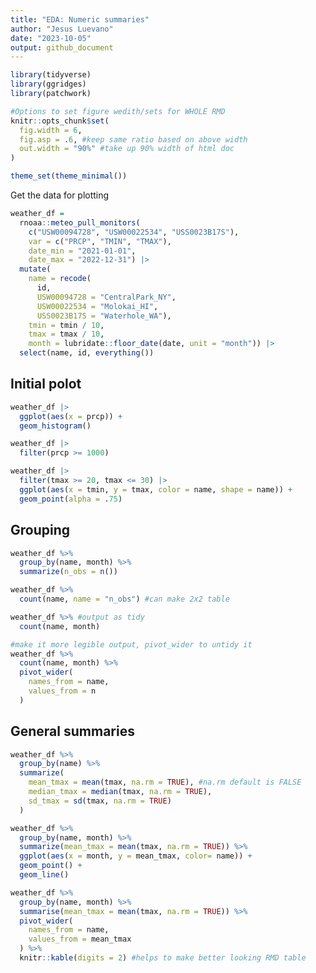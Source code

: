 ```yaml
---
title: "EDA: Numeric summaries"
author: "Jesus Luevano"
date: "2023-10-05"
output: github_document
---
```



```r
library(tidyverse)
library(ggridges)
library(patchwork)

#Options to set figure wedith/sets for WHOLE RMD
knitr::opts_chunk$set(
  fig.width = 6,
  fig.asp = .6, #keep same ratio based on above width
  out.width = "90%" #take up 90% width of html doc
)

theme_set(theme_minimal())
```

Get the data for plotting

```r
weather_df = 
  rnoaa::meteo_pull_monitors(
    c("USW00094728", "USW00022534", "USS0023B17S"),
    var = c("PRCP", "TMIN", "TMAX"), 
    date_min = "2021-01-01",
    date_max = "2022-12-31") |>
  mutate(
    name = recode(
      id, 
      USW00094728 = "CentralPark_NY", 
      USW00022534 = "Molokai_HI",
      USS0023B17S = "Waterhole_WA"),
    tmin = tmin / 10,
    tmax = tmax / 10,
    month = lubridate::floor_date(date, unit = "month")) |>
  select(name, id, everything())

```

## Initial polot
```r
weather_df |> 
  ggplot(aes(x = prcp)) + 
  geom_histogram()

weather_df |> 
  filter(prcp >= 1000)

weather_df |> 
  filter(tmax >= 20, tmax <= 30) |> 
  ggplot(aes(x = tmin, y = tmax, color = name, shape = name)) + 
  geom_point(alpha = .75)
```


## Grouping
```r
weather_df %>%
  group_by(name, month) %>%
  summarize(n_obs = n())

weather_df %>%
  count(name, name = "n_obs") #can make 2x2 table

weather_df %>% #output as tidy
  count(name, month)

#make it more legible output, pivot_wider to untidy it
weather_df %>%
  count(name, month) %>%
  pivot_wider(
    names_from = name,
    values_from = n
  )
```

## General summaries

```r
weather_df %>%
  group_by(name) %>%
  summarize(
    mean_tmax = mean(tmax, na.rm = TRUE), #na.rm default is FALSE
    median_tmax = median(tmax, na.rm = TRUE),
    sd_tmax = sd(tmax, na.rm = TRUE)
  )
```

```r
weather_df %>%
  group_by(name, month) %>%
  summarize(mean_tmax = mean(tmax, na.rm = TRUE)) %>%
  ggplot(aes(x = month, y = mean_tmax, color= name)) +
  geom_point() +
  geom_line()
```

```r
weather_df %>%
  group_by(name, month) %>%
  summarise(mean_tmax = mean(tmax, na.rm = TRUE)) %>%
  pivot_wider(
    names_from = name,
    values_from = mean_tmax
  ) %>%
  knitr::kable(digits = 2) #helps to make better looking RMD table
 ```

